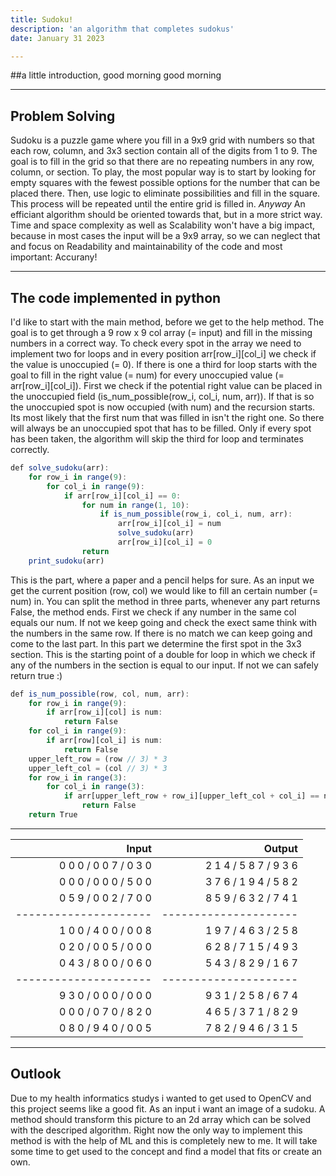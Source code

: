 ```yaml
---
title: Sudoku!
description: 'an algorithm that completes sudokus'
date: January 31 2023

---
```


##a little introduction, good morning good morning

---

## Problem Solving

Sudoku is a puzzle game where you fill in a 9x9 grid with numbers so that each row, column, and 3x3 section contain all of the digits from 1 to 9. The goal is to fill in the grid so that there are no repeating numbers in any row, column, or section. 
To play, the most popular way is to start by looking for empty squares with the fewest possible options for the number that can be placed there. Then, use logic to eliminate possibilities and fill in the square. This process will be repeated until the entire grid is filled in. 
_Anyway_
An efficiant algorithm should be oriented towards that, but in a more strict way. Time and space complexity as well as Scalability won't have a big impact, because in most cases the input will be a 9x9 array, so we can neglect that and focus on Readability and maintainability of the code and most important: Accurany!

---

## The code implemented in python

I'd like to start with the main method, before we get to the help method. The goal is to get through a 9 row x 9 col array (= input) and fill in the missing numbers in a correct way. 
To check every spot in the array we need to implement two for loops and in every position arr[row_i][col_i] we check if the value is unoccupied (= 0). 
If there is one a third for loop starts with the goal to fill in the right value (= num) for every unoccupied value (= arr[row_i][col_i]). First we check if the potential right value can be placed in the unoccupied field (is_num_possible(row_i, col_i, num, arr)). If that is so the unoccupied spot is now occupied (with num) and the recursion starts. 
Its most likely that the first num that was filled in isn't the right one. So there will always be an unoccupied spot that has to be filled. Only if every spot has been taken, the algorithm will skip the third for loop and terminates correctly.

```js
def solve_sudoku(arr):
    for row_i in range(9):
        for col_i in range(9):
            if arr[row_i][col_i] == 0:
                for num in range(1, 10):
                    if is_num_possible(row_i, col_i, num, arr):
                        arr[row_i][col_i] = num
                        solve_sudoku(arr)
                        arr[row_i][col_i] = 0
                return
    print_sudoku(arr)
```


This is the part, where a paper and a pencil helps for sure. As an input we get the current position (row, col) we would like to fill an certain number (= num) in.
You can split the method in three parts, whenever any part returns False, the method ends. First we check if any number in the same col equals our num. If not we keep going and check the exect same think with the numbers in the same row. If there is no match we can keep going and come to the last part. 
In this part we determine the first spot in the 3x3 section. This is the starting point of a double for loop in which we check if any of the numbers in the section is equal to our input. If not we can safely return true :) 

```js
def is_num_possible(row, col, num, arr):
    for row_i in range(9):
        if arr[row_i][col] is num:
            return False
    for col_i in range(9):
        if arr[row][col_i] is num:
            return False
    upper_left_row = (row // 3) * 3
    upper_left_col = (col // 3) * 3
    for row_i in range(3):
        for col_i in range(3):
            if arr[upper_left_row + row_i][upper_left_col + col_i] == num:
                return False
    return True
```

---
| Input                |               Output |
| -------------------: | -------------------: |
|0 0 0 / 0 0 7 / 0 3 0 | 2 1 4 / 5 8 7 / 9 3 6| 
|0 0 0 / 0 0 0 / 5 0 0 | 3 7 6 / 1 9 4 / 5 8 2| 
|0 5 9 / 0 0 2 / 7 0 0 | 8 5 9 / 6 3 2 / 7 4 1|
|--------------------- | ---------------------|
|1 0 0 / 4 0 0 / 0 0 8 | 1 9 7 / 4 6 3 / 2 5 8|
|0 2 0 / 0 0 5 / 0 0 0 | 6 2 8 / 7 1 5 / 4 9 3|
|0 4 3 / 8 0 0 / 0 6 0 | 5 4 3 / 8 2 9 / 1 6 7|
|--------------------- | ---------------------|
|9 3 0 / 0 0 0 / 0 0 0 | 9 3 1 / 2 5 8 / 6 7 4|
|0 0 0 / 0 7 0 / 8 2 0 | 4 6 5 / 3 7 1 / 8 2 9|
|0 8 0 / 9 4 0 / 0 0 5 | 7 8 2 / 9 4 6 / 3 1 5|

---

## Outlook

Due to my health informatics studys i wanted to get used to OpenCV and this project seems like a good fit. As an input i want an image of a sudoku. A method should transform this picture to an 2d array which can be solved with the descriped algorithm. Right now the only way to implement this method is with the help of ML and this is completely new to me. It will take some time to get used to the concept and find a model that fits or create an own.   
